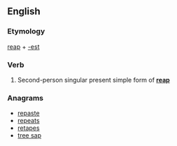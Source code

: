 ==English==

===Etymology===
[[reap]] + [[-est]]

===Verb===
{{head|en|verb form}}

# {{label|en|archaic}} Second-person singular present simple form of '''[[reap]]'''

===Anagrams===
* [[repaste#English|repaste]]
* [[repeats#English|repeats]]
* [[retapes#English|retapes]]
* [[tree sap#English|tree sap]]